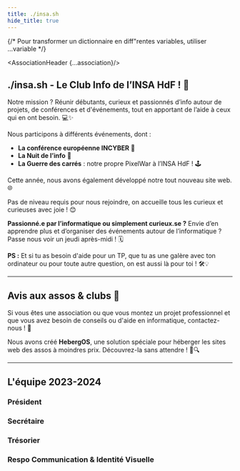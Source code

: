 ```yaml
---
title: ./insa.sh
hide_title: true
---
```







{/* Pour transformer un dictionnaire en diff"rentes variables, utiliser ...variable */}

<AssociationHeader {...association}/>

## ./insa.sh - Le Club Info de l’INSA HdF ! 🎉

Notre mission ? Réunir débutants, curieux et passionnés d’info autour de projets, de conférences et d'événements, tout en apportant de l’aide à ceux qui en ont besoin. 💻✨

Nous participons à différents événements, dont :
- **La conférence européenne INCYBER** 🔐
- **La Nuit de l’info** 🌙
- **La Guerre des carrés** : notre propre PixelWar à l’INSA HdF ! 🕹️

Cette année, nous avons également développé notre tout nouveau site web. 🌐

Pas de niveau requis pour nous rejoindre, on accueille tous les curieux et curieuses avec joie ! 😊

**Passionné.e par l’informatique ou simplement curieux.se ?** Envie d’en apprendre plus et d’organiser des événements autour de l’informatique ? Passe nous voir un jeudi après-midi ! 🗓️

**PS :** Et si tu as besoin d'aide pour un TP, que tu as une galère avec ton ordinateur ou pour toute autre question, on est aussi là pour toi ! 🛠️💡

---
## Avis aux assos & clubs 📣

Si vous êtes une association ou que vous montez un projet professionnel et que vous avez besoin de conseils ou d'aide en informatique, contactez-nous ! 📧

Nous avons créé **HebergOS**, une solution spéciale pour héberger les sites web des assos à moindres prix. Découvrez-la sans attendre ! 💼🔍


---

## L'équipe 2023-2024

### Président

<ContactCard first_name="Sylvain" last_name="Sausse" role="Président" />


### Secrétaire

<ContactCard first_name="Axel" last_name="Lenroué" role="Secrétaire" />

### Trésorier

<ContactCard first_name="Rémi" last_name="Caulier" role="Trésorier" />

### Respo Communication & Identité Visuelle

<ContactCard first_name="Louison" last_name="Bednarowicz" role="Respo Comm & Identité visuelle" />